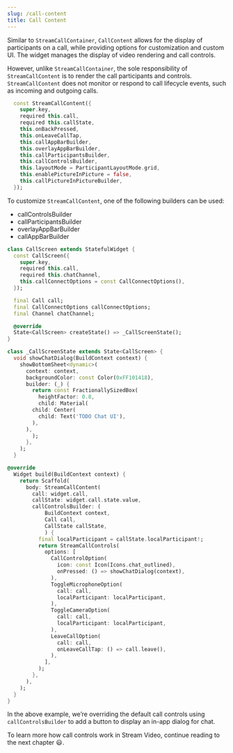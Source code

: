 ```yaml
---
slug: /call-content
title: Call Content
---
```



Similar to `StreamCallContainer`, `CallContent` allows for the display of participants on a call, while providing options for customization and custom UI. The widget manages the display of video rendering and call controls.

However, unlike `StreamCallContainer`, the sole responsibility of `StreamCallContent` is to render the call participants and controls. `StreamCallContent` does not monitor or respond to call lifecycle events, such as incoming and outgoing calls.

```dart
  const StreamCallContent({
    super.key,
    required this.call,
    required this.callState,
    this.onBackPressed,
    this.onLeaveCallTap,
    this.callAppBarBuilder,
    this.overlayAppBarBuilder,
    this.callParticipantsBuilder,
    this.callControlsBuilder,
    this.layoutMode = ParticipantLayoutMode.grid,
    this.enablePictureInPicture = false,
    this.callPictureInPictureBuilder,
  });
```

To customize `StreamCallContent`, one of the following builders can be used:

- callControlsBuilder
- callParticipantsBuilder
- overlayAppBarBuilder
- callAppBarBuilder

```dart
class CallScreen extends StatefulWidget {
  const CallScreen({
    super.key,
    required this.call,
    required this.chatChannel,
    this.callConnectOptions = const CallConnectOptions(),
  });

  final Call call;
  final CallConnectOptions callConnectOptions;
  final Channel chatChannel;

  @override
  State<CallScreen> createState() => _CallScreenState();
}

class _CallScreenState extends State<CallScreen> {
  void showChatDialog(BuildContext context) {
    showBottomSheet<dynamic>(
      context: context,
      backgroundColor: const Color(0xFF101418),
      builder: (_) {
        return const FractionallySizedBox(
          heightFactor: 0.8,
          child: Material(
	    child: Center(
	      child: Text('TODO Chat UI'),
	    ),
	  ),
        );
      },
    );
  }

@override
  Widget build(BuildContext context) {
    return Scaffold(
      body: StreamCallContent(
        call: widget.call,
        callState: widget.call.state.value,
        callControlsBuilder: (
            BuildContext context,
            Call call,
            CallState callState,
            ) {
          final localParticipant = callState.localParticipant!;
          return StreamCallControls(
            options: [
              CallControlOption(
                icon: const Icon(Icons.chat_outlined),
                onPressed: () => showChatDialog(context),
              ),
              ToggleMicrophoneOption(
                call: call,
                localParticipant: localParticipant,
              ),
              ToggleCameraOption(
                call: call,
                localParticipant: localParticipant,
              ),
              LeaveCallOption(
                call: call,
                onLeaveCallTap: () => call.leave(),
              ),
            ],
          );
        },
      ),
    );
  }
}
```

In the above example, we’re overriding the default call controls using `callControlsBuilder` to add a button to display an in-app dialog for chat.

To learn more how call controls work in Stream Video, continue reading to the next chapter 😃.